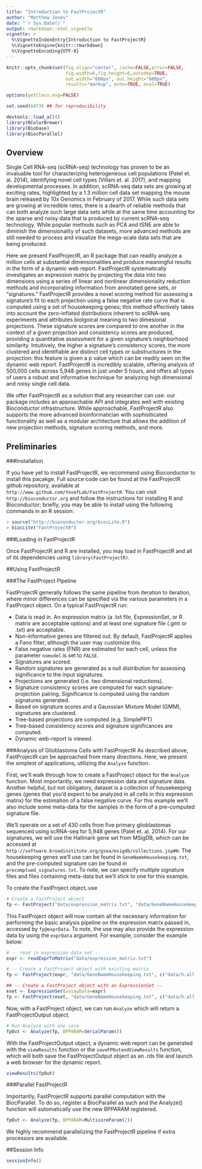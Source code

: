 ```yaml
---
title: "Introduction to FastProjectR"
author: "Matthew Jones"
date: "`r Sys.Date()`"
output: rmarkdown::html_vignette
vignette: >
  %\VignetteIndexEntry{Introduction to FastProjectR}
  %\VignetteEngine{knitr::rmarkdown}
  %\VignetteEncoding{UTF-8}
---
```


``` r

knitr::opts_chunk$set(fig.align="center", cache=FALSE,error=FALSE,
                      fig.width=6,fig.height=6,autodep=TRUE,
                      out.width="600px", out.height="600px",
                      results="markup", echo=TRUE, eval=TRUE)

options(getClass.msg=FALSE)

set.seed(6473) ## for reproducibility

devtools::load_all()
library(RColorBrewer)
library(Biobase)
library(BiocParallel)

```


## Overview

Single Cell RNA-seq (scRNA-seq) technology has proven to be an invaluable tool for characterizing heterogeneous cell populations (Patel et. al. 2014), identifying novel cell types (Villani et. al. 2017), and mapping developmental processes. In addition, scRNA-seq data sets are growing at exciting rates, highlighted by a 1.3 million cell data set mapping the mouse brain released by 10x Genomics in February of 2017. While such data sets are growing at incredible rates, there is a dearth of reliable methods that can both analyze such large data sets while at the same time accounting for the sparse and noisy data that is produced by current scRNA-seq technology. While popular methods such as PCA and tSNE are able to diminish the dimensionality of such datasets, more advanced methods are still needed to process and visualize the mega-scale data sets that are being produced.

Here we present FastProjectR, an R package that can readily analyze a million cells at substantial dimensionalities and produce meaningful results in the form of a dynamic web report. FastProjectR systematically investigates an expression matrix by projecting the data into two dimensions using a series of linear and nonlinear dimensionality reduction methods and incorporating information from annotated gene sets, or “signatures.” FastProjectR provides a novel scoring method for assessing a signature’s fit to each projection using a false negative rate curve that is computed using a set of housekeeping genes; this method effectively takes into account the zero-inflated distributions inherent to scRNA-seq experiments and attributes biolgoical meaning to two dimesional projections. These signature scores are compared to one another in the context of a given projection and consistency scores are produced, providing a quantitative assessment for a given signature’s neighborhood similarity. Intuitively, the higher a signature’s consistency scores, the more clustered and identifiable are distinct cell types or substructures in the projection: this feature is given a p value which can be readily seen on the dynamic web report. FastProjectR is incredibly scalable, offering analysis of 500,000 cells across 5,948 genes in just under 5 hours, and offers all types of users a robust and informative technique for analyzing high dimensional and noisy single cell data.

We offer FastProjectR as a solution that any researcher can use: our package includes an approachable API and integrates well with existing Bioconductor infrastructure. While approachable, FastProjectR also supports the more advanced bioinformatician with sophisiticated functionality as well as a modular architecture that allows the addition of new projection methods, signature scoring methods, and more. 

## Preliminaries

###Installation 

If you have yet to install FastProjectR, we recommend using Bioconductor to install this pacakge. Full source code can be found at the FastProjectR github repository, available at `http://www.github.com/YosefLab/FastProjectR`.  You can visit `http://bioconductor.org` and follow the instructions for installing R and Bioconductor; briefly, you may be able to install using the following commands in an R session:

```r
> source("http://bioconductor.org/biocLite.R")
> biocLite("FastProjectR")
```

###Loading in FastProjectR

Once FastProjectR and R are installed, you may load in FastProjectR and all of its dependencies using `library(FastProjectR)`. 

##Using FastProjectR

###The FastProject Pipeline

FastProjectR generally follows the same pipeline from iteration to iteration, where minor differences can be specified via the various parameters in a FastProject object. On a typical FastProjectR run:

- Data is read in. An expression matrix (a .txt file, ExpressionSet, or R matrix are acceptable options) and at least one signature file (.gmt or .txt) are acceptable. 
- Non-informative genes are filtered out. By default, FastProjectR applies a Fano filter, although the user may customize this.
- False negative rates (FNR) are estimated for each cell, unless the parameter `nomodel` is set to `FALSE`.
- Signatures are scored.
- Random signatures are generated as a null distribution for assessing significance to the input signatures.
- Projections are generated (i.e. two dimensional reductions).
- Signature consistency scores are computed for each signature-projection pairing. Significance is computed using the random signatures generated.
- Based on signature scores and a Gausssian Mixture Model (GMM), signatures are clustered.
- Tree-based projections are computed (e.g. SimplePPT)
- Tree-based consistency scores and signature significances are computed.
- Dynamic web-report is viewed. 

###Analysis of Glioblastoma Cells with FastProjectR
As described above, FastProjectR can be approached from many directions. Here, we present the simplest of applications, utilizing the `Analyze` function. 

First, we'll walk through how to create a FastProject object for the `Analyze` function. Most importantly, we need expression data and signature data. Another helpful, but not obligatory, dataset is a collection of housekeeping genes (genes that you'd expect to be analyzed in all cells in this expression matrix) for the estimation of a false negative curve. For this example we'll also include some meta-data for the samples in the form of a pre-computed signature file.

We'll operate on a set of 430 cells from five primary glioblastomas sequenced using scRNA-seq  for 5,948 genes (Patel et. al. 2014). For our signatures, we will use the Hallmark gene set from MSigDB, which can be accessed at `http://software.broadinstitute.org/gsea/msigdb/collections.jsp#H`. The housekeeping genes we'll use can be found in `GeneNameHousekeeping.txt`, and the pre-computed signature can be found in `precomptued_signatures.txt`. To note, we can specify multiple signature files and files containing meta-data but we'll stick to one for this example. 

To create the FastProject object, use

```r
# Create a FastProject object
fp <- FastProject("data/expression_matrix.txt", "data/GeneNameHousekeeping.txt", c("data/h.all.v5.2.symbols.gmt"), precomputed="data/precomputed_signatures.txt")
```

This FastProject object will now contain all the necessary information for performing the basic analysis pipeline on the expression matrix passed in, accessed by `fp@exprData`. To note, the use may also provide the expression data by using the `exprData` argument. For example, consider the example below:

```r
# -- read in expression data set -- 
expr <- readExprToMatrix("data/expression_matrix.txt")

# -- Create a FastProject object with existing matrix
fp <- FastProject(expr, "data/GeneNameHousekeeping.txt", c("data/h.all.v5.2.symbols.gmt"), precomputed="data/precomputed_signatures.txt")

## -- Create a FastProject object with an ExpressionSet -- 
eset <- ExpressionSet(assayData=expr)
fp <- FastProject(eset, "data/GeneNameHousekeeping.txt", c("data/h.all.v5.2.symbols.gmt"), precomputed="data/precomputed_signatures.txt")
```

Now, with a FastProject object, we can run `Analyze` which will return a FastProjectOutput object.

```r
# Run Analyze with one core
fpOut <- Analyze(fp, BPPARAM=SerialParam())
```

With the FastProjectOutput object, a dynamic web report can be generated with the `viewResults` function or the `saveFPOutandViewResults` function, which will both save the FastProjectOutput object as an .rds file and launch a web browser for the dynamic report.

```r
viewResults(fpOut)
```

###Parallel FastProjectR

Importantly, FastProjectR supports parallel computation with the BiocParallel. To do so, register a BiocParallel as such and the Analyze() function will automatically use the new BPPARAM registered. 

```r
fpOut <- Analyze(fp, BPPARAM=MulticoreParam(2))
```

We highly recommend parallelizing the FastProjectR pipeline if extra processors are available. 

##Session Info
```r
sessionInfo()
```
